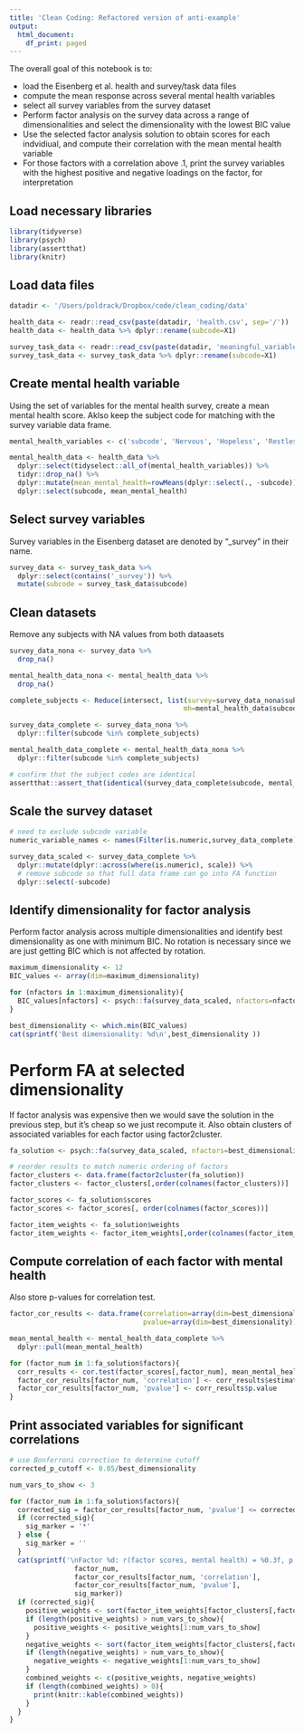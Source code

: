 ```yaml
---
title: 'Clean Coding: Refactored version of anti-example'
output:
  html_document:
    df_print: paged
---
```


The overall goal of this notebook is to:

- load the Eisenberg et al. health and survey/task data files
- compute the mean response across several mental health variables
- select all survey variables from the survey dataset
- Perform factor analysis on the survey data across a range of dimensionalities and select the dimensionality with the lowest BIC value
- Use the selected factor analysis solution to obtain scores for each indvidiual, and compute their correlation with the mean mental health variable
- For those factors with a correlation above .1, print the survey variables with the highest positive and negative loadings on the factor, for interpretation

## Load necessary libraries

```r
library(tidyverse)
library(psych)
library(assertthat)
library(knitr)
```

## Load data files

```r

datadir <- '/Users/poldrack/Dropbox/code/clean_coding/data'

health_data <- readr::read_csv(paste(datadir, 'health.csv', sep='/'))
health_data <- health_data %>% dplyr::rename(subcode=X1)

survey_task_data <- readr::read_csv(paste(datadir, 'meaningful_variables_clean.csv', sep='/'))
survey_task_data <- survey_task_data %>% dplyr::rename(subcode=X1) 
```

## Create mental health variable

Using the set of variables for the mental health survey, create a mean mental health score.  Aklso keep the subject code for matching with the survey variable data frame.

```r

mental_health_variables <- c('subcode', 'Nervous', 'Hopeless', 'RestlessFidgety', 'Depressed', 'EverythingIsEffort', 'Worthless')

mental_health_data <- health_data %>%
  dplyr::select(tidyselect::all_of(mental_health_variables)) %>%
  tidyr::drop_na() %>%
  dplyr::mutate(mean_mental_health=rowMeans(dplyr::select(., -subcode))) %>%
  dplyr::select(subcode, mean_mental_health)
```

## Select survey variables

Survey variables in the Eisenberg dataset are denoted by "_survey" in their name.

```r

survey_data <- survey_task_data %>%
  dplyr::select(contains('_survey')) %>%
  mutate(subcode = survey_task_data$subcode)

```

## Clean datasets

Remove any subjects with NA values from both dataasets

```r

survey_data_nona <- survey_data %>%
  drop_na()

mental_health_data_nona <- mental_health_data %>%
  drop_na()

complete_subjects <- Reduce(intersect, list(survey=survey_data_nona$subcode,
                                           mh=mental_health_data$subcode))

survey_data_complete <- survey_data_nona %>%
  dplyr::filter(subcode %in% complete_subjects)

mental_health_data_complete <- mental_health_data_nona %>%
  dplyr::filter(subcode %in% complete_subjects)

# confirm that the subject codes are identical
assertthat::assert_that(identical(survey_data_complete$subcode, mental_health_data_complete$subcode))

```

## Scale the survey dataset

```r

# need to exclude subcode variable
numeric_variable_names <- names(Filter(is.numeric,survey_data_complete))

survey_data_scaled <- survey_data_complete %>%
  dplyr::mutate(dplyr::across(where(is.numeric), scale)) %>%
  # remove subcode so that full data frame can go into FA function
  dplyr::select(-subcode)

```

## Identify dimensionality for factor analysis

Perform factor analysis across multiple dimensionalities and identify best dimensionality as one with minimum BIC.  No rotation is necessary since we are just getting BIC which is not affected by rotation.

```r

maximum_dimensionality <- 12
BIC_values <- array(dim=maximum_dimensionality)

for (nfactors in 1:maximum_dimensionality){
  BIC_values[nfactors] <- psych::fa(survey_data_scaled, nfactors=nfactors, fm='gls',rotate='none')$BIC
}

best_dimensionality <- which.min(BIC_values)
cat(sprintf('Best dimensionality: %d\n',best_dimensionality ))

```

# Perform FA at selected dimensionality

If factor analysis was expensive then we would save the solution in the previous step, but it's cheap so we just recompute it.  Also obtain clusters of associated variables for each factor using factor2cluster.

```r

fa_solution <- psych::fa(survey_data_scaled, nfactors=best_dimensionality, fm='gls')

# reorder results to match numeric ordering of factors
factor_clusters <- data.frame(factor2cluster(fa_solution))
factor_clusters <- factor_clusters[,order(colnames(factor_clusters))]

factor_scores <- fa_solution$scores
factor_scores <- factor_scores[, order(colnames(factor_scores))]

factor_item_weights <- fa_solution$weights
factor_item_weights <- factor_item_weights[,order(colnames(factor_item_weights))]

```

## Compute correlation of each factor with mental health

Also store p-values for correlation test.

```r

factor_cor_results <- data.frame(correlation=array(dim=best_dimensionality),
                                 pvalue=array(dim=best_dimensionality))

mean_mental_health <- mental_health_data_complete %>%
  dplyr::pull(mean_mental_health)

for (factor_num in 1:fa_solution$factors){
  corr_results <- cor.test(factor_scores[,factor_num], mean_mental_health)
  factor_cor_results[factor_num, 'correlation'] <- corr_results$estimate
  factor_cor_results[factor_num, 'pvalue'] <- corr_results$p.value
}
```


## Print associated variables for significant correlations

```r
# use Bonferroni correction to determine cutoff
corrected_p_cutoff <- 0.05/best_dimensionality

num_vars_to_show <- 3 

for (factor_num in 1:fa_solution$factors){
  corrected_sig = factor_cor_results[factor_num, 'pvalue'] <= corrected_p_cutoff
  if (corrected_sig){
    sig_marker = '*'
  } else {
    sig_marker = ''
  }
  cat(sprintf('\nFactor %d: r(factor scores, mental health) = %0.3f, p = %0.3f %s\n', 
                factor_num,
                factor_cor_results[factor_num, 'correlation'],
                factor_cor_results[factor_num, 'pvalue'],
                sig_marker))
  if (corrected_sig){
    positive_weights <- sort(factor_item_weights[factor_clusters[,factor_num]>0,factor_num], decreasing=TRUE)
    if (length(positive_weights) > num_vars_to_show){
      positive_weights <- positive_weights[1:num_vars_to_show]
    }
    negative_weights <- sort(factor_item_weights[factor_clusters[,factor_num]<0,factor_num])
    if (length(negative_weights) > num_vars_to_show){
      negative_weights <- negative_weights[1:num_vars_to_show]
    }
    combined_weights <- c(positive_weights, negative_weights)
    if (length(combined_weights) > 0){
      print(knitr::kable(combined_weights))
    }
  }
}
```

